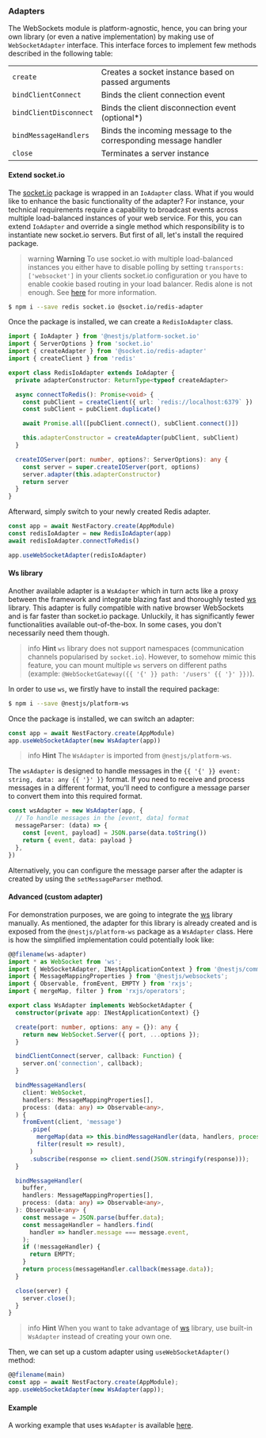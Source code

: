 ### Adapters

The WebSockets module is platform-agnostic, hence, you can bring your own library (or even a native implementation) by making use of `WebSocketAdapter` interface. This interface forces to implement few methods described in the following table:

<table>
  <tr>
    <td>
      <code>create</code>
    </td>
    <td>Creates a socket instance based on passed arguments</td>
  </tr>
  <tr>
    <td>
      <code>bindClientConnect</code>
    </td>
    <td>Binds the client connection event</td>
  </tr>
  <tr>
    <td>
      <code>bindClientDisconnect</code>
    </td>
    <td>Binds the client disconnection event (optional*)</td>
  </tr>
  <tr>
    <td>
      <code>bindMessageHandlers</code>
    </td>
    <td>Binds the incoming message to the corresponding message handler</td>
  </tr>
  <tr>
    <td>
      <code>close</code>
    </td>
    <td>Terminates a server instance</td>
  </tr>
</table>

#### Extend socket.io

The [socket.io](https://github.com/socketio/socket.io) package is wrapped in an `IoAdapter` class. What if you would like to enhance the basic functionality of the adapter? For instance, your technical requirements require a capability to broadcast events across multiple load-balanced instances of your web service. For this, you can extend `IoAdapter` and override a single method which responsibility is to instantiate new socket.io servers. But first of all, let's install the required package.

> warning **Warning** To use socket.io with multiple load-balanced instances you either have to disable polling by setting `transports: ['websocket']` in your clients socket.io configuration or you have to enable cookie based routing in your load balancer. Redis alone is not enough. See [here](https://socket.io/docs/v4/using-multiple-nodes/#enabling-sticky-session) for more information.

```bash
$ npm i --save redis socket.io @socket.io/redis-adapter
```

Once the package is installed, we can create a `RedisIoAdapter` class.

```typescript
import { IoAdapter } from '@nestjs/platform-socket.io'
import { ServerOptions } from 'socket.io'
import { createAdapter } from '@socket.io/redis-adapter'
import { createClient } from 'redis'

export class RedisIoAdapter extends IoAdapter {
  private adapterConstructor: ReturnType<typeof createAdapter>

  async connectToRedis(): Promise<void> {
    const pubClient = createClient({ url: `redis://localhost:6379` })
    const subClient = pubClient.duplicate()

    await Promise.all([pubClient.connect(), subClient.connect()])

    this.adapterConstructor = createAdapter(pubClient, subClient)
  }

  createIOServer(port: number, options?: ServerOptions): any {
    const server = super.createIOServer(port, options)
    server.adapter(this.adapterConstructor)
    return server
  }
}
```

Afterward, simply switch to your newly created Redis adapter.

```typescript
const app = await NestFactory.create(AppModule)
const redisIoAdapter = new RedisIoAdapter(app)
await redisIoAdapter.connectToRedis()

app.useWebSocketAdapter(redisIoAdapter)
```

#### Ws library

Another available adapter is a `WsAdapter` which in turn acts like a proxy between the framework and integrate blazing fast and thoroughly tested [ws](https://github.com/websockets/ws) library. This adapter is fully compatible with native browser WebSockets and is far faster than socket.io package. Unluckily, it has significantly fewer functionalities available out-of-the-box. In some cases, you don't necessarily need them though.

> info **Hint** `ws` library does not support namespaces (communication channels popularised by `socket.io`). However, to somehow mimic this feature, you can mount multiple `ws` servers on different paths (example: `@WebSocketGateway({{ '{' }} path: '/users' {{ '}' }})`).

In order to use `ws`, we firstly have to install the required package:

```bash
$ npm i --save @nestjs/platform-ws
```

Once the package is installed, we can switch an adapter:

```typescript
const app = await NestFactory.create(AppModule)
app.useWebSocketAdapter(new WsAdapter(app))
```

> info **Hint** The `WsAdapter` is imported from `@nestjs/platform-ws`.

The `wsAdapter` is designed to handle messages in the `{{ '{' }} event: string, data: any {{ '}' }}` format. If you need to receive and process messages in a different format, you'll need to configure a message parser to convert them into this required format.

```typescript
const wsAdapter = new WsAdapter(app, {
  // To handle messages in the [event, data] format
  messageParser: (data) => {
    const [event, payload] = JSON.parse(data.toString())
    return { event, data: payload }
  },
})
```

Alternatively, you can configure the message parser after the adapter is created by using the `setMessageParser` method.

#### Advanced (custom adapter)

For demonstration purposes, we are going to integrate the [ws](https://github.com/websockets/ws) library manually. As mentioned, the adapter for this library is already created and is exposed from the `@nestjs/platform-ws` package as a `WsAdapter` class. Here is how the simplified implementation could potentially look like:

```typescript
@@filename(ws-adapter)
import * as WebSocket from 'ws';
import { WebSocketAdapter, INestApplicationContext } from '@nestjs/common';
import { MessageMappingProperties } from '@nestjs/websockets';
import { Observable, fromEvent, EMPTY } from 'rxjs';
import { mergeMap, filter } from 'rxjs/operators';

export class WsAdapter implements WebSocketAdapter {
  constructor(private app: INestApplicationContext) {}

  create(port: number, options: any = {}): any {
    return new WebSocket.Server({ port, ...options });
  }

  bindClientConnect(server, callback: Function) {
    server.on('connection', callback);
  }

  bindMessageHandlers(
    client: WebSocket,
    handlers: MessageMappingProperties[],
    process: (data: any) => Observable<any>,
  ) {
    fromEvent(client, 'message')
      .pipe(
        mergeMap(data => this.bindMessageHandler(data, handlers, process)),
        filter(result => result),
      )
      .subscribe(response => client.send(JSON.stringify(response)));
  }

  bindMessageHandler(
    buffer,
    handlers: MessageMappingProperties[],
    process: (data: any) => Observable<any>,
  ): Observable<any> {
    const message = JSON.parse(buffer.data);
    const messageHandler = handlers.find(
      handler => handler.message === message.event,
    );
    if (!messageHandler) {
      return EMPTY;
    }
    return process(messageHandler.callback(message.data));
  }

  close(server) {
    server.close();
  }
}
```

> info **Hint** When you want to take advantage of [ws](https://github.com/websockets/ws) library, use built-in `WsAdapter` instead of creating your own one.

Then, we can set up a custom adapter using `useWebSocketAdapter()` method:

```typescript
@@filename(main)
const app = await NestFactory.create(AppModule);
app.useWebSocketAdapter(new WsAdapter(app));
```

#### Example

A working example that uses `WsAdapter` is available [here](https://github.com/nestjs/nest/tree/master/sample/16-gateways-ws).
